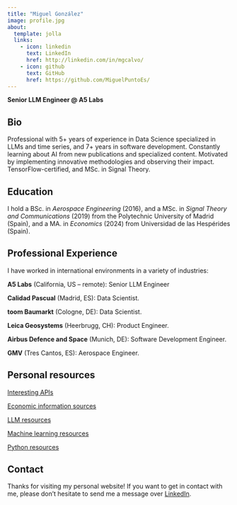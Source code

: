 ```yaml
---
title: "Miguel González"
image: profile.jpg
about:
  template: jolla
  links:
    - icon: linkedin
      text: LinkedIn
      href: http://linkedin.com/in/mgcalvo/
    - icon: github
      text: GitHub
      href: https://github.com/MiguelPuntoEs/
---
```


**Senior LLM Engineer @ A5 Labs** 

## Bio

Professional with 5+ years of experience in Data Science specialized in LLMs and time series, and 7+ years in software development. Constantly learning about AI from new publications and specialized content. Motivated by implementing innovative methodologies and observing their impact. TensorFlow-certified, and MSc. in Signal Theory.

## Education

I hold a BSc. in *Aerospace Engineering* (2016), and a MSc. in *Signal Theory and Communications* (2019) from the Polytechnic University of Madrid (Spain), and a MA. in *Economics* (2024) from Universidad de las Hespérides (Spain).

## Professional Experience

I have worked in international environments in a variety of industries:

**A5 Labs** (California, US – remote): Senior LLM Engineer

**Calidad Pascual** (Madrid, ES): Data Scientist.

**toom Baumarkt** (Cologne, DE): Data Scientist.

**Leica Geosystems** (Heerbrugg, CH): Product Engineer.

**Airbus Defence and Space** (Munich, DE): Software Development Engineer.

**GMV** (Tres Cantos, ES): Aerospace Engineer.

## Personal resources

[Interesting APIs](resources/apis.qmd)

[Economic information sources](resources/economic-info.qmd)

[LLM resources](resources/llm.qmd)

[Machine learning resources](resources/machine-learning.qmd)

[Python resources](resources/python.qmd)

## Contact

Thanks for visiting my personal website! If you want to get in contact with me, please don't hesitate to send me a message over [LinkedIn](http://linkedin.com/in/mgcalvo/).
